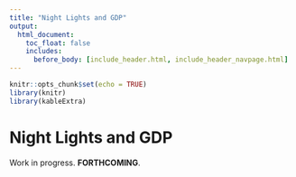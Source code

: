 ```yaml
---
title: "Night Lights and GDP"
output: 
  html_document:
    toc_float: false
    includes:
      before_body: [include_header.html, include_header_navpage.html] 
---
```


```r
knitr::opts_chunk$set(echo = TRUE)
library(knitr)
library(kableExtra)
```

# Night Lights and GDP

Work in progress. **FORTHCOMING**.